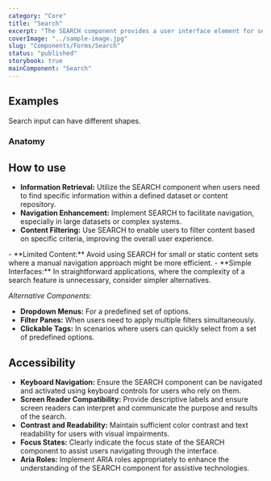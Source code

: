 ```yaml
---
category: "Core"
title: "Search"
excerpt: "The SEARCH component provides a user interface element for searching within a designated scope, typically used to retrieve specific information or content."
coverImage: "../sample-image.jpg"
slug: "Components/Forms/Search"
status: "published"
storybook: true
mainComponent: "Search"
---
```


## Examples

Search input can have different shapes.

<FigmaImage url="https://www.figma.com/file/h0OBnVRCmPzMmCpYIYsj8H/Bridge-Documentation?node-id=549%3A2501" />

### Anatomy

<FigmaImage url="https://www.figma.com/file/h0OBnVRCmPzMmCpYIYsj8H/Bridge-Documentation?node-id=549%3A2686" />

## How to use

<DoUse>

- **Information Retrieval:** Utilize the SEARCH component when users need to find specific information within a defined dataset or content repository.
- **Navigation Enhancement:** Implement SEARCH to facilitate navigation, especially in large datasets or complex systems.
- **Content Filtering:** Use SEARCH to enable users to filter content based on specific criteria, improving the overall user experience.

</DoUse>

<DoNotUse>
- **Limited Content:** Avoid using SEARCH for small or static content sets where a manual navigation approach might be more efficient.
- **Simple Interfaces:** In straightforward applications, where the complexity of a search feature is unnecessary, consider simpler alternatives.

</DoNotUse>

_Alternative Components:_

- **Dropdown Menus:** For a predefined set of options.
- **Filter Panes:** When users need to apply multiple filters simultaneously.
- **Clickable Tags:** In scenarios where users can quickly select from a set of predefined options.

## Accessibility

- **Keyboard Navigation:** Ensure the SEARCH component can be navigated and activated using keyboard controls for users who rely on them.
- **Screen Reader Compatibility:** Provide descriptive labels and ensure screen readers can interpret and communicate the purpose and results of the search.
- **Contrast and Readability:** Maintain sufficient color contrast and text readability for users with visual impairments.
- **Focus States:** Clearly indicate the focus state of the SEARCH component to assist users navigating through the interface.
- **Aria Roles:** Implement ARIA roles appropriately to enhance the understanding of the SEARCH component for assistive technologies.
